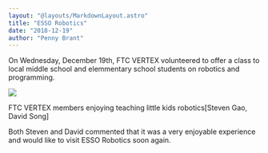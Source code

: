```yaml
---
layout: "@layouts/MarkdownLayout.astro"
title: "ESSO Robotics"
date: "2018-12-19"
author: "Penny Brant"
---
```


On Wednesday, December 19th, FTC VERTEX volunteered to offer a class to local middle school and elemmentary school students on robotics and programming.

![](/images/IMG_20181208_180232.jpg)

FTC VERTEX members enjoying teaching little kids robotics\[Steven Gao, David Song\]

Both Steven and David commented that it was a very enjoyable experience and would like to visit ESSO Robotics soon again.

